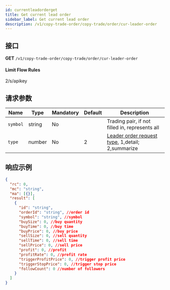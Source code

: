 ```yaml
---
id: currentleadorderget
title: Get current lead order
sidebar_label: Get current lead order
description: /v1/copy-trade-order/copy-trade/order/cur-leader-order
---
```


## 接口

**GET** `/v1/copy-trade-order/copy-trade/order/cur-leader-order`

#### **Limit Flow Rules**

2/s/apikey

## 请求参数

| Name | Type | Mandatory | Default | Description |
| --- | --- | --- | --- | --- |
| `symbol` | string | No |  | Trading pair, if not filled in, represents all |
| `type` | number | No | 2 | <a href="#leaderOrderRequestType">Leader order request type</a>, 1,detail; 2,summarize |

## 响应示例

```json
{
  "rc": 0,
  "mc": "string",
  "ma": [{}],
  "result": [
    {
      "id": "string",
      "orderId": "string", //order id
      "symbol": "string", //symbol
      "buySize": 0, //buy quantity
      "buyTime": 0, //buy time
      "buyPrice": 0, //buy price
      "sellSize": 0, //sell quantity
      "sellTime": 0, //sell time
      "sellPrice": 0, //sell price
      "profit": 0, //profit
      "profitRate": 0, //profit rate
      "triggerProfitPrice": 0, //trigger profit price
      "triggerStopPrice": 0, //trigger stop price
      "followCount": 0 //number of followers
    }
  ]
}
```
